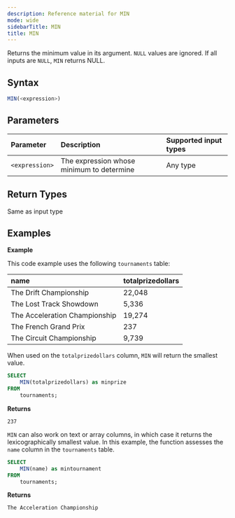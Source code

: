 ```yaml
---
description: Reference material for MIN
mode: wide
sidebarTitle: MIN
title: MIN
---
```




Returns the minimum value in its argument. `NULL` values are ignored. If all inputs are `NULL`, `MIN` returns NULL.

## Syntax


```sql
MIN(<expression>)
```

## Parameters


| Parameter | Description                         |Supported input types |
| :--------- | :----------------------------------- | :---------------------|
| `<expression>`  | The expression whose minimum to determine | Any type |

## Return Types

Same as input type

## Examples


**Example**

This code example uses the following `tournaments` table:

| name                          | totalprizedollars |
| :-----------------------------| :-----------------|
| The Drift Championship        | 22,048            |
| The Lost Track Showdown       | 5,336             |
| The Acceleration Championship | 19,274            |
| The French Grand Prix         | 237               |
| The Circuit Championship      | 9,739             |

When used on the `totalprizedollars` column, `MIN` will return the smallest value.

```sql
SELECT
	MIN(totalprizedollars) as minprize
FROM
	tournaments;
```

**Returns**

`237`

`MIN` can also work on text or array columns, in which case it returns the lexicographically smallest value. In this example, the function assesses the `name` column in the `tournaments` table.

```sql
SELECT
	MIN(name) as mintournament
FROM
	tournaments;
```

**Returns**

`The Acceleration Championship`

